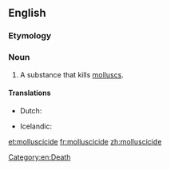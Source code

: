 ==English==

===Etymology===
{{suffix|mollusc|cide}}

===Noun===
{{en-noun}}

# A substance that kills [[mollusc]]s.

====Translations====
{{trans-top|substance that kills molluscs}}
* Dutch: {{t+|nl|slakkenbestrijdingsmiddel}}
{{trans-mid}}
* Icelandic: {{t|is|lindýraeitur|n}}
{{trans-bottom}}

[[Category:en:Death]]

[[et:molluscicide]]
[[fr:molluscicide]]
[[zh:molluscicide]]